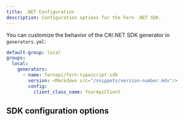 ```yaml
---
title: .NET Configuration
description: Configuration options for the Fern .NET SDK.
---
```


You can customize the behavior of the C#/.NET SDK generator in `generators.yml`:

```yml {7-8}
default-group: local
groups:
  local:
    generators:
      - name: fernapi/fern-typescript-sdk
        version: <Markdown src="/snippets/version-number.mdx"/>
        config:
          client_class_name: YourApiClient
```

## SDK configuration options

<ParamField path="namespace" type="string" required={false} toc={true}>
</ParamField>

<ParamField path="base-api-exception-class-name" type="string" required={false} toc={true}>
</ParamField>

<ParamField path="base-exception-class-name" type="string" required={false} toc={true}>
</ParamField>

<ParamField path="client-class-name" type="string" required={false} toc={true}>
</ParamField>

<ParamField path="environment-class-name" type="string" required={false} toc={true}>
</ParamField>

<ParamField path="exported-client-class-name" type="string" required={false} toc={true}>
</ParamField>

<ParamField path="explicit-namespaces" type="boolean" required={false} toc={true}>
</ParamField>

<ParamField path="inline-path-parameters" type="boolean" required={false} toc={true}>
</ParamField>

<ParamField path="read-only-memory-types" type="List<string>" required={false} toc={true}>
</ParamField>

<ParamField path="root-namespace-for-core-classes" type="boolean" required={false} toc={true}>
</ParamField>

<ParamField path="use-discriminated-unions" type="boolean" required={false} toc={true}>
</ParamField>

<ParamField path="root-client-class-access" type="'public' | 'internal'" required={false} toc={true}>
</ParamField>

<ParamField path="custom-pager-name" type="string" required={false} toc={true}>
</ParamField>

<ParamField path="enable-forward-compatible-enums" type="boolean" required={false} toc={true}>
</ParamField>

<ParamField path="additional-properties" type="boolean" required={false} toc={true}>
</ParamField>

<ParamField path="generate-error-types" type="boolean" required={false} toc={true}>
</ParamField>

<ParamField path="package-id" type="string" required={false} toc={true}>
</ParamField>

<ParamField path="generate-mock-server-tests" type="boolean" required={false} toc={true}>
</ParamField>

<ParamField path="include-exception-handler" type="boolean" required={false} toc={true}>
</ParamField>

